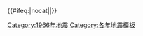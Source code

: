 {{歷年地震
  |name = 1966年地震
  |year = 1966
  |col1 =
* 3月{{0}}8日：[[邢台大地震|中国河北邢台]]（M7.2）'''†''' '''‡'''
* 3月13日：[[1966年花蓮地震|台灣花蓮]]（M8.0）
 |col2 =
* 3月20日：{{le|1966年土柔地震|1966 Toro earthquake|烏干達土柔}}（M6.8）'''†'''
* 4月26日：[[1966年塔什干地震|苏联塔什干]]（M5.1）'''†'''
 |col3 =
* {{0}}8月19日：{{le|1966年瓦尔托地震|1966 Varto earthquake|土耳其瓦爾托}}（M6.8）'''†'''
* 10月17日：{{le|1966年秘鲁地震|1966 Peru earthquake|秘鲁}}（M8.1）'''†'''
}}<includeonly>{{#ifeq:{{{1}}}|nocat||[[Category:1966年地震]]}}</includeonly><noinclude>{{Documentation}}[[Category:各年地震模板]]</noinclude>